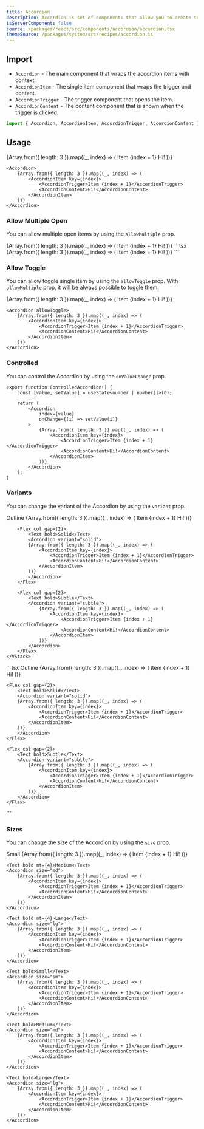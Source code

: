 ```yaml
---
title: Accordion
description: Accordion is set of components that allow you to create toggleable content.
isServerComponent: false
source: /packages/react/src/components/accordion/accordion.tsx
themeSource: /packages/system/src/recipes/accordion.ts
---
```


## Import

- `Accordion` - The main component that wraps the accordion items with context.
- `AccordionItem` - The single item component that wraps the trigger and content.
- `AccordionTrigger` - The trigger component that opens the item.
- `AccordionContent` - The content component that is shown when the trigger is clicked.

```jsx
import { Accordion, AccordionItem, AccordionTrigger, AccordionContent } from "@dreamy-ui/react";
```

## Usage

<Wrapper>
  	<Accordion>
		{Array.from({ length: 3 }).map((_, index) => (
			<AccordionItem key={index}>
				<AccordionTrigger>Item {index + 1}</AccordionTrigger>
				<AccordionContent>Hi!</AccordionContent>
			</AccordionItem>
		))}
	</Accordion>
</Wrapper>

```tsx
<Accordion>
	{Array.from({ length: 3 }).map((_, index) => (
		<AccordionItem key={index}>
			<AccordionTrigger>Item {index + 1}</AccordionTrigger>
			<AccordionContent>Hi!</AccordionContent>
		</AccordionItem>
	))}
</Accordion>
```

### Allow Multiple Open

You can allow multiple open items by using the `allowMultiple` prop.

<Wrapper>
	<Accordion allowMultiple>
		{Array.from({ length: 3 }).map((_, index) => (
			<AccordionItem key={index}>
				<AccordionTrigger>Item {index + 1}</AccordionTrigger>
				<AccordionContent>Hi!</AccordionContent>
			</AccordionItem>
		))}
	</Accordion>
</Wrapper>
```tsx
<Accordion allowMultiple>
	{Array.from({ length: 3 }).map((_, index) => (
		<AccordionItem key={index}>
			<AccordionTrigger>Item {index + 1}</AccordionTrigger>
			<AccordionContent>Hi!</AccordionContent>
		</AccordionItem>
	))}
</Accordion>
```

### Allow Toggle

You can allow toggle single item by using the `allowToggle` prop. With `allowMultiple` prop, it will be always possible to toggle them.

<Wrapper>
	<Accordion allowToggle>
		{Array.from({ length: 3 }).map((_, index) => (
			<AccordionItem key={index}>
				<AccordionTrigger>Item {index + 1}</AccordionTrigger>
				<AccordionContent>Hi!</AccordionContent>
			</AccordionItem>
		))}
	</Accordion>
</Wrapper>

```tsx
<Accordion allowToggle>
	{Array.from({ length: 3 }).map((_, index) => (
		<AccordionItem key={index}>
			<AccordionTrigger>Item {index + 1}</AccordionTrigger>
			<AccordionContent>Hi!</AccordionContent>
		</AccordionItem>
	))}
</Accordion>
```

### Controlled

You can control the Accordion by using the `onValueChange` prop.

<Wrapper>
	<ControlledAccordion />
</Wrapper>

```tsx
export function ControlledAccordion() {
    const [value, setValue] = useState<number | number[]>(0);

    return (
        <Accordion
            index={value}
            onChange={(i) => setValue(i)}
        >
            {Array.from({ length: 3 }).map((_, index) => (
                <AccordionItem key={index}>
                    <AccordionTrigger>Item {index + 1}</AccordionTrigger>
                    <AccordionContent>Hi!</AccordionContent>
                </AccordionItem>
            ))}
        </Accordion>
    );
}
```

### Variants

You can change the variant of the Accordion by using the `variant` prop.

<Wrapper>
	<VStack w="full" gap={6}>
		<Flex col gap={2}>
			<Text bold>Outline</Text>
			<Accordion variant="outline">
				{Array.from({ length: 3 }).map((_, index) => (
					<AccordionItem key={index}>
						<AccordionTrigger>Item {index + 1}</AccordionTrigger>
						<AccordionContent>Hi!</AccordionContent>
					</AccordionItem>
				))}
			</Accordion>
		</Flex>

		<Flex col gap={2}>
			<Text bold>Solid</Text>
			<Accordion variant="solid">
			{Array.from({ length: 3 }).map((_, index) => (
				<AccordionItem key={index}>
					<AccordionTrigger>Item {index + 1}</AccordionTrigger>
					<AccordionContent>Hi!</AccordionContent>
				</AccordionItem>
			))}
			</Accordion>
		</Flex>	

		<Flex col gap={2}>
			<Text bold>Subtle</Text>
			<Accordion variant="subtle">
				{Array.from({ length: 3 }).map((_, index) => (
					<AccordionItem key={index}>
						<AccordionTrigger>Item {index + 1}</AccordionTrigger>
						<AccordionContent>Hi!</AccordionContent>
					</AccordionItem>
				))}
			</Accordion>
		</Flex>
	</VStack>
</Wrapper>
```tsx
<VStack w="full" gap={6}>
	<Flex col gap={2}>
		<Text bold>Outline</Text>
		<Accordion variant="outline">
			{Array.from({ length: 3 }).map((_, index) => (
				<AccordionItem key={index}>
					<AccordionTrigger>Item {index + 1}</AccordionTrigger>
					<AccordionContent>Hi!</AccordionContent>
				</AccordionItem>
			))}
		</Accordion>
	</Flex>

	<Flex col gap={2}>
		<Text bold>Solid</Text>
		<Accordion variant="solid">
		{Array.from({ length: 3 }).map((_, index) => (
			<AccordionItem key={index}>
				<AccordionTrigger>Item {index + 1}</AccordionTrigger>
				<AccordionContent>Hi!</AccordionContent>
			</AccordionItem>
		))}
		</Accordion>
	</Flex>	

	<Flex col gap={2}>
		<Text bold>Subtle</Text>
		<Accordion variant="subtle">
			{Array.from({ length: 3 }).map((_, index) => (
				<AccordionItem key={index}>
					<AccordionTrigger>Item {index + 1}</AccordionTrigger>
					<AccordionContent>Hi!</AccordionContent>
				</AccordionItem>
			))}
		</Accordion>
	</Flex>
</VStack>
```

### Sizes

You can change the size of the Accordion by using the `size` prop.

<Wrapper>
	<Text bold mt={4}>Small</Text>
	<Accordion size="sm">
		{Array.from({ length: 3 }).map((_, index) => (
			<AccordionItem key={index}>
				<AccordionTrigger>Item {index + 1}</AccordionTrigger>
				<AccordionContent>Hi!</AccordionContent>
			</AccordionItem>
		))}
	</Accordion>

	<Text bold mt={4}>Medium</Text>
	<Accordion size="md">
		{Array.from({ length: 3 }).map((_, index) => (
			<AccordionItem key={index}>
				<AccordionTrigger>Item {index + 1}</AccordionTrigger>
				<AccordionContent>Hi!</AccordionContent>
			</AccordionItem>
		))}
	</Accordion>

	<Text bold mt={4}>Large</Text>
	<Accordion size="lg">
		{Array.from({ length: 3 }).map((_, index) => (
			<AccordionItem key={index}>
				<AccordionTrigger>Item {index + 1}</AccordionTrigger>
				<AccordionContent>Hi!</AccordionContent>
			</AccordionItem>
		))}
	</Accordion>
</Wrapper>

```tsx
<Text bold>Small</Text>
<Accordion size="sm">
	{Array.from({ length: 3 }).map((_, index) => (
		<AccordionItem key={index}>
			<AccordionTrigger>Item {index + 1}</AccordionTrigger>
			<AccordionContent>Hi!</AccordionContent>
		</AccordionItem>
	))}
</Accordion>

<Text bold>Medium</Text>
<Accordion size="md">
	{Array.from({ length: 3 }).map((_, index) => (
		<AccordionItem key={index}>
			<AccordionTrigger>Item {index + 1}</AccordionTrigger>
			<AccordionContent>Hi!</AccordionContent>
		</AccordionItem>
	))}
</Accordion>

<Text bold>Large</Text>
<Accordion size="lg">
	{Array.from({ length: 3 }).map((_, index) => (
		<AccordionItem key={index}>
			<AccordionTrigger>Item {index + 1}</AccordionTrigger>
			<AccordionContent>Hi!</AccordionContent>
		</AccordionItem>
	))}
</Accordion>
```